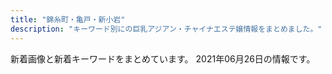 ```yaml
---
title: "錦糸町・亀戸・新小岩"
description: "キーワード別にの巨乳アジアン・チャイナエステ嬢情報をまとめました。"
---
```


新着画像と新着キーワードをまとめています。
2021年06月26日の情報です。

<DmmAffiliateIns />
<KeywordTable
  shops={
    [
    {
        "station": "JR\u4e80\u6238\u99c5\u5317\u53e3",
        "img_links": [
            "https://doraimon.tyo.cm/photos/sites/32/2021/04/202104280419564.jpg",
            "https://doraimon.tyo.cm/images/s_face.jpg",
            "https://doraimon.tyo.cm/photos/sites/32/2021/03/2021032301301384.jpg",
            "https://doraimon.tyo.cm/photos/sites/32/2021/06/2021062410121924.jpg",
            "https://doraimon.tyo.cm/photos/sites/32/2021/03/202103120651532.jpg",
            "https://doraimon.tyo.cm/photos/sites/32/2021/03/2021030207304862.jpg",
            "https://doraimon.tyo.cm/photos/sites/32/2021/03/2021030207304993.jpg",
            "https://doraimon.tyo.cm/images/staff_line.jpg",
            "https://doraimon.tyo.cm/photos/sites/32/2021/03/2021031206553637.jpg",
            "https://doraimon.tyo.cm/images/mobile.jpg",
            "https://doraimon.tyo.cm/photos/sites/32/2021/05/2021051407405290.jpg",
            "https://doraimon.tyo.cm/photos/sites/32/2021/05/2021051104372699.jpg",
            "https://doraimon.tyo.cm/images/link.jpg",
            "https://doraimon.tyo.cm/photos/sites/32/2021/04/202104070649510.jpg",
            "https://doraimon.tyo.cm/photos/sites/32/2021/03/2021032507045669.jpg",
            "https://doraimon.tyo.cm/photos/sites/32/2021/06/2021061505174875.jpg",
            "https://doraimon.tyo.cm/photos/sites/32/2021/03/2021030207310114.jpg",
            "https://doraimon.tyo.cm/images/s_news.jpg",
            "https://doraimon.tyo.cm/images/top.jpg",
            "https://doraimon.tyo.cm/photos/sites/32/2021/03/2021030207305994.jpg"
        ],
        "name": "\u30c9\u30e9\u3048\u3082\u3093",
        "keywords": {
            "83": 4,
            "86": 3,
            "85": 4,
            "D": 12,
            "E": 2,
            "87": 3
        },
        "url": "https://doraimon.tyo.cm/"
    },
    {
        "keywords": {
            "92": 1,
            "87": 1,
            "89": 1,
            "86": 2,
            "88": 1,
            "85": 1,
            "95": 2,
            "90": 1
        },
        "station": "JR\u65b0\u5c0f\u5ca9\u99c5\u5357\u53e3",
        "url": "http://y-rlx.net/",
        "img_links": [
            "http://y-rlx.net/images/index_08.jpg",
            "http://y-rlx.net/girl/010a.jpg",
            "http://y-rlx.net/images/rec_16.jpg",
            "http://y-rlx.net/girl/011a.jpg",
            "http://y-rlx.net/girl/00.jpg",
            "http://y-rlx.net/girl/05.jpg",
            "http://y-rlx.net/images/02.png",
            "http://y-rlx.net/images/acc_tit.jpg",
            "http://y-rlx.net/girl/011.jpg",
            "http://y-rlx.net/girl/08.jpg",
            "http://y-rlx.net/images/index_06.png",
            "http://y-rlx.net/images/acc_16.jpg",
            "http://y-rlx.net/girl/02.jpg",
            "http://y-rlx.net/girl/09.jpg",
            "http://y-rlx.net/images/staff_16.jpg",
            "http://y-rlx.net/images/index_13.jpg",
            "http://y-rlx.net/images/03.png",
            "http://y-rlx.net/images/rex_16.jpg",
            "http://y-rlx.net/girl/010.jpg",
            "http://y-rlx.net/girl/03a.jpg",
            "http://y-rlx.net/images/index_10.jpg",
            "http://y-rlx.net/girl/07.jpg",
            "http://y-rlx.net/images/index_23.jpg",
            "http://y-rlx.net/images/index_14.png",
            "http://y-rlx.net/images/index_21.jpg",
            "http://y-rlx.net/girl/06.jpg",
            "http://y-rlx.net/images/index_12.jpg",
            "http://y-rlx.net/images/acc_tit03.jpg",
            "http://y-rlx.net/images/acc_tit01.jpg",
            "http://y-rlx.net/girl/03.jpg",
            "http://y-rlx.net/images/index_07.png",
            "http://y-rlx.net/girl/p01.jpg",
            "http://y-rlx.net/images/index_19.png",
            "http://y-rlx.net/images/sys.jpg",
            "http://y-rlx.net/images/line.jpg",
            "http://y-rlx.net/images/01.png",
            "http://y-rlx.net/images/index_02.png",
            "http://y-rlx.net/images/rec.jpg",
            "http://y-rlx.net/girl/09a.jpg",
            "http://y-rlx.net/images/index_11.jpg",
            "http://y-rlx.net/girl/07a.jpg",
            "http://y-rlx.net/girl/01.jpg",
            "http://y-rlx.net/images/sys_16.jpg",
            "http://y-rlx.net/images/info.png",
            "http://y-rlx.net/images/index_09.jpg",
            "http://y-rlx.net/girl/05a.jpg",
            "http://y-rlx.net/images/index_04.png",
            "http://y-rlx.net/images/index_16.png"
        ],
        "name": "\u7f8e\u697d"
    },
    {
        "url": "http://kinshicho-es.xyz/",
        "img_links": [
            "http://kinshicho-es.xyz/images/left1_2_02.jpg",
            "http://kinshicho-es.xyz/images/g0.jpg",
            "http://kinshicho-es.xyz/images/r1.jpg",
            "http://kinshicho-es.xyz/images/news-tit1.jpg",
            "http://kinshicho-es.xyz/images/r2.jpg",
            "http://kinshicho-es.xyz/images/top1.jpg",
            "http://kinshicho-es.xyz/images/top.jpg",
            "http://kinshicho-es.xyz/images/b2.jpg",
            "http://kinshicho-es.xyz/images/r3.jpg",
            "http://kinshicho-es.xyz/images/b1.jpg",
            "http://kinshicho-es.xyz/images/g2.jpg",
            "http://kinshicho-es.xyz/images/g3.jpg",
            "http://kinshicho-es.xyz/images/r4.jpg",
            "http://kinshicho-es.xyz/images/kanban.jpg",
            "http://kinshicho-es.xyz/images/g41.jpg",
            "http://kinshicho-es.xyz/images/g5.jpg"
        ],
        "keywords": {
            "C": 7
        },
        "station": "JR\u9326\u7cf8\u753a\u99c5\u5317\u53e3",
        "name": "\u30b9\u30c1\u30e5\u30ef\u306e\u30b9\u30de\u30a4\u30eb"
    },
    {
        "keywords": {
            "88": 24,
            "C": 12,
            "85": 24,
            "86": 12,
            "\u30bb\u30af\u30b7\u30fc": 10,
            "87": 48,
            "D": 96
        },
        "img_links": [
            "https://awa-akasuri.jp/wp-content/uploads/2020/09/3_pc.png",
            "https://awa-akasuri.jp/wp-content/uploads/2020/09/2_pc.png",
            "https://awa-akasuri.jp/wp-content/uploads/2020/01/yumi22.png",
            "https://awa-akasuri.jp/wp-content/uploads/2020/09/4_pc.png",
            "https://awa-akasuri.jp/wp-content/uploads/2020/01/tomo25.png",
            "https://awa-akasuri.jp/wp-content/uploads/2020/01/yuki26.png",
            "https://awa-akasuri.jp/wp-content/uploads/2020/09/1_sp.png",
            "https://awa-akasuri.jp/wp-content/uploads/2020/01/rika24_1.png",
            "https://awa-akasuri.jp/wp-content/uploads/2020/09/movie.png",
            "https://awa-akasuri.jp/wp-content/uploads/2020/09/5_pc.png",
            "https://awa-akasuri.jp/wp-content/uploads/2020/01/kokomi_1.jpg",
            "https://awa-akasuri.jp/wp-content/uploads/2020/09/awawa400x400-270x174.png",
            "https://awa-akasuri.jp/wp-content/uploads/2020/09/1_pc.png",
            "https://awa-akasuri.jp/wp-content/uploads/2020/01/mai1_1.jpg",
            "https://awa-akasuri.jp/wp-content/uploads/2020/01/mika21.png",
            "https://awa-akasuri.jp/wp-content/uploads/2020/09/2_sp.png",
            "https://awa-akasuri.jp/wp-content/uploads/2020/01/aya22.png",
            "https://awa-akasuri.jp/wp-content/uploads/2020/09/awawa400x400.png",
            "https://awa-akasuri.jp/wp-content/uploads/2020/09/sora.png"
        ],
        "name": "\u3042\u308f\u308f",
        "station": "JR\u9326\u7cf8\u753a\u99c5\u5357\u53e3",
        "url": "https://awa-akasuri.jp/"
    },
    {
        "img_links": [
            "http://www.o-miyabi.com/images/upload/thumb/db15ea2226867103.jpg",
            "http://www.o-miyabi.com/s/uploads/03.jpg",
            "http://www.o-miyabi.com/images/rec.jpg",
            "http://www.o-miyabi.com/images/upload/thumb/72ffa1fb925d394b.jpg",
            "http://www.o-miyabi.com/images/upload/thumb/7713de024ddc43e7.jpg",
            "http://www.o-miyabi.com/images/upload/thumb/6fceb6aef71115ac.jpg",
            "http://www.o-miyabi.com/s/images/service_07.png",
            "http://www.o-miyabi.com/girl/01.jpg",
            "http://www.o-miyabi.com/images/rec_09.jpg",
            "http://www.o-miyabi.com/s/images/t1.jpg",
            "http://www.o-miyabi.com/s/images/okubokomachi.jpg",
            "http://www.o-miyabi.com/images/upload/thumb/0981f77ac0a1e07f.jpg",
            "http://www.o-miyabi.com/images/index_10.jpg",
            "http://www.o-miyabi.com/s/images/slider/1.jpg",
            "http://www.o-miyabi.com/s/uploads/08.jpg",
            "http://www.o-miyabi.com/images/info_09.jpg",
            "http://www.o-miyabi.com/images/upload/thumb/3074da3acdacd1a3.jpg",
            "http://www.o-miyabi.com/images/upload/thumb/1a8371be7358f1df.jpg",
            "http://www.o-miyabi.com/images/upload/thumb/ee1f5473198d928e.jpg",
            "http://www.o-miyabi.com/images/upload/thumb/6d7987cae648e809.jpg",
            "http://www.o-miyabi.com/images/upload/thumb/0dc07af1006255fa.jpg",
            "http://www.o-miyabi.com/s/images/t2.jpg",
            "http://www.o-miyabi.com/s/uploads/07.jpg",
            "http://www.o-miyabi.com/images/index_03.jpg",
            "http://www.o-miyabi.com/images/index_18.jpg",
            "http://www.o-miyabi.com/s/image/nav_cast.png",
            "http://www.o-miyabi.com/s/image/nav_manga.png",
            "http://www.o-miyabi.com/s/images/tel.png",
            "http://www.o-miyabi.com/images/info_02.jpg",
            "http://www.o-miyabi.com/s/images/pc.png",
            "http://www.o-miyabi.com/images/upload/thumb/51d074f8f9cdb905.jpg",
            "http://www.o-miyabi.com/s/images/t3.jpg",
            "http://www.o-miyabi.com/images/index_19.jpg",
            "http://www.o-miyabi.com/images/index_02.jpg",
            "http://www.o-miyabi.com/images/info.jpg",
            "http://www.o-miyabi.com/images/index_07.jpg",
            "http://www.o-miyabi.com/s/images/slider/3.jpg",
            "http://www.o-miyabi.com/s/images/slider/2.jpg",
            "http://www.o-miyabi.com/images/index_04.jpg",
            "http://www.o-miyabi.com/images/index_05.jpg",
            "http://www.o-miyabi.com/s/images/top_2.jpg",
            "http://www.o-miyabi.com/images/upload/thumb/57af63e7ff71466b.jpg",
            "http://www.o-miyabi.com/s/image/nav_hotel.png",
            "http://www.o-miyabi.com/images/index_06.jpg",
            "http://www.o-miyabi.com/images/upload/thumb/e12bb065f2380463.jpg",
            "http://www.o-miyabi.com/images/upload/thumb/928147996b3538a2.jpg",
            "http://www.o-miyabi.com/images/index_14.jpg",
            "http://www.o-miyabi.com/images/index_01.jpg",
            "http://www.o-miyabi.com/images/index_13.jpg",
            "http://www.o-miyabi.com/s/uploads/01.jpg",
            "http://www.o-miyabi.com/s/image/nav_topics.png",
            "http://www.o-miyabi.com/s/images/service_03.png",
            "http://www.o-miyabi.com/s/images/slider/next.png",
            "http://www.o-miyabi.com/s/images/slider/prev.png",
            "http://www.o-miyabi.com/images/upload/thumb/301c9a35b11a384f.jpg",
            "http://www.o-miyabi.com/s/uploads/02.jpg",
            "http://www.o-miyabi.com/images/movie_09.jpg",
            "http://www.o-miyabi.com/images/staff_09.jpg",
            "http://www.o-miyabi.com/s/image/nav_top.png",
            "http://www.o-miyabi.com/s/images/iphone.png",
            "http://www.o-miyabi.com/images/upload/thumb/04d21d82d11bc049.jpg",
            "http://www.o-miyabi.com/s/uploads/06.jpg",
            "http://www.o-miyabi.com/s/uploads/04.jpg",
            "http://www.o-miyabi.com/s/images/service_01.png",
            "http://www.o-miyabi.com/s/image/nav_sys.png",
            "http://www.o-miyabi.com/images/index_09.jpg",
            "http://www.o-miyabi.com/images/index_16.jpg"
        ],
        "station": "JR\u65b0\u5c0f\u5ca9\u99c5\u5357\u53e3",
        "name": "\u96c5\u82b3",
        "keywords": {
            "98": 2,
            "H": 2,
            "84": 2,
            "D": 4,
            "C": 12,
            "85": 4,
            "86": 2,
            "89": 6
        },
        "url": "http://www.o-miyabi.com/"
    },
    {
        "name": "\u304d\u3089\u3089",
        "keywords": {
            "C": 6
        },
        "img_links": [
            "http://www.kirara.este88.com/images/m-tel.png",
            "http://www.kirara.este88.com/gals/miya1.jpg",
            "http://www.kirara.este88.com/gals/aki1.jpg",
            "http://www.kirara.este88.com/gals/sora1.jpg",
            "http://www.kirara.este88.com/gals/haru1.jpg",
            "http://www.kirara.este88.com/gals/nana1.jpg",
            "http://www.kirara.este88.com/images/sp-staff-list.png",
            "http://www.kirara.este88.com/images/m-foot.png",
            "http://www.kirara.este88.com/images/info.png",
            "http://www.kirara.este88.com/images/sp-line.png"
        ],
        "station": "JR\u5c0f\u5ca9\u99c5\u5357\u53e3",
        "url": "http://www.kirara.este88.com/"
    },
    {
        "img_links": [
            "http://k-yorocobi.com/images/b-awaawa.png",
            "http://k-yorocobi.com/pic/pic4.jpg",
            "http://k-yorocobi.com/images/c-top.png",
            "http://k-yorocobi.com/images/footer.png",
            "http://k-yorocobi.com/images/b-movie.png",
            "http://k-yorocobi.com/images/b-mobile.png",
            "http://k-yorocobi.com/staff/s-rina.jpg",
            "http://k-yorocobi.com/images/bar-pickup.png",
            "http://k-yorocobi.com/images/b-tel.png",
            "http://k-yorocobi.com/pic/pic3.jpg",
            "http://k-yorocobi.com/images/bar-staff.png",
            "http://k-yorocobi.com/staff/s-yuyu.jpg",
            "http://k-yorocobi.com/pic/pic1.jpg",
            "http://k-yorocobi.com/images/bar-cam.png",
            "http://k-yorocobi.com/images/c-staff.png",
            "http://k-yorocobi.com/images/bill.jpg",
            "http://k-yorocobi.com/images/bar-news.png",
            "http://k-yorocobi.com/pic/pic2.jpg",
            "http://k-yorocobi.com/staff/s-tika.jpg",
            "http://k-yorocobi.com/staff/s-emi.jpg",
            "http://k-yorocobi.com/images/bar-interior.png",
            "http://k-yorocobi.com/images/c-interior.png"
        ],
        "keywords": {},
        "station": "JR\u9326\u7cf8\u753a\u99c5\u5317\u53e3",
        "name": "\u3088\u308d\u3053\u3073",
        "url": "http://k-yorocobi.com/"
    },
    {
        "name": "\u30a8\u30eb\u30b0\u30e9\u30f3\u30c7-elgrande-",
        "station": "JR\u65b0\u5c0f\u5ca9\u99c5\u5357\u53e3",
        "keywords": {},
        "url": "http://el-grande.asia/",
        "img_links": [
            "http://el-grande.asia/img/btn_twitter.png",
            "http://el-grande.asia/img/cast/shu-01.jpg",
            "http://el-grande.asia/img/btn_cast.png",
            "http://el-grande.asia/img/cast/baby-01.jpg",
            "http://el-grande.asia/img/cast/hana-02.jpg",
            "http://el-grande.asia/img/cast/shu-03.jpg",
            "http://el-grande.asia/img/cast/ki-04.jpg",
            "http://el-grande.asia/img/cast/shu-02.jpg",
            "http://el-grande.asia/img/cast/aki-04.jpg",
            "http://el-grande.asia/img/interior/lobby-1.jpg",
            "http://el-grande.asia/img/cast/aki-02.jpg",
            "http://el-grande.asia/img/cast/haru-03.jpg",
            "http://el-grande.asia/img/interior/shower-4.jpg",
            "http://el-grande.asia/img/cast/ki-01.jpg",
            "http://el-grande.asia/img/cast/baby-02.jpg",
            "http://el-grande.asia/img/cast/haru-02.jpg",
            "http://el-grande.asia/img/cast/aki-01.jpg",
            "http://el-grande.asia/img/cast/shu-04.jpg",
            "http://el-grande.asia/img/btn_interior.png",
            "http://el-grande.asia/img/cast/mai-01.jpg",
            "http://el-grande.asia/img/interior/corridor-1.jpg",
            "http://el-grande.asia/img/cast/sara-05.jpg",
            "http://el-grande.asia/img/cast/hana-01.jpg",
            "http://el-grande.asia/img/cast/rey-02.jpg",
            "http://el-grande.asia/img/cast/lucy-03.jpg",
            "http://el-grande.asia/img/dagger.png",
            "http://el-grande.asia/img/cast/mai-04.jpg",
            "http://el-grande.asia/img/cast/rey-04.jpg",
            "http://el-grande.asia/img/btn_top.png",
            "http://el-grande.asia/img/cast/hana-04.jpg",
            "http://el-grande.asia/img/cast/baby-04.jpg",
            "http://el-grande.asia/img/cast/lucy-04.jpg",
            "http://el-grande.asia/img/cast/ki-03.jpg",
            "http://el-grande.asia/img/cast/rey-01.jpg",
            "http://el-grande.asia/img/cast/sara-06.jpg",
            "http://el-grande.asia/img/cast/hana-03.jpg",
            "http://el-grande.asia/img/cast/haru-04.jpg",
            "http://el-grande.asia/img/cast/baby-03.jpg",
            "http://el-grande.asia/img/cast/lucy-01.jpg",
            "http://el-grande.asia/img/cast/haru-01.jpg",
            "http://el-grande.asia/img/cast/ki-02.jpg",
            "http://el-grande.asia/img/cast/lucy-02.jpg",
            "http://el-grande.asia/img/cast/mai-03.jpg",
            "http://el-grande.asia/img/cast/sara-08.jpg",
            "http://el-grande.asia/img/cast/aki-03.jpg"
        ]
    },
    {
        "keywords": {
            "C": 12
        },
        "img_links": [
            "http://harunohana.jpest.net/uploads//sites/38/elementor/thumbs/g5-p5qga8zeagwf7efovdavelljg7lsn1y4eanjgcq0uo.jpg",
            "http://harunohana.jpest.net/uploads//sites/38/2021/02/c4.jpg",
            "http://harunohana.jpest.net/uploads//sites/38/elementor/thumbs/c3-p3a4c1sf6l483iry9r6rlk4mpn8la6sbxgemvolfd4.jpg",
            "http://harunohana.jpest.net/uploads//sites/38/2021/04/g5.jpg",
            "http://harunohana.jpest.net/uploads//sites/38/2021/03/1.jpg",
            "http://harunohana.jpest.net/uploads//sites/38/2021/02/c3.jpg",
            "http://harunohana.jpest.net/uploads//sites/38/elementor/thumbs/c2-p3a4by12f8z2t2xevpk9bl2sc3r4fedekxsoykr020.jpg",
            "http://harunohana.jpest.net/uploads//sites/38/elementor/thumbs/c5-p3a4c3o3k96sqqp7ys00qjnjwezbpkzslpplu8in0o.jpg",
            "http://harunohana.jpest.net/uploads//sites/38/2021/03/g1.jpg",
            "http://harunohana.jpest.net/uploads//sites/38/2021/02/mobile.jpg",
            "http://harunohana.jpest.net/uploads//sites/38/2021/02/c5.jpg",
            "http://harunohana.jpest.net/uploads//sites/38/elementor/thumbs/g1-p3mbbo5xbyuayorl3qn8vsare61ijopmkh8c9mi4sw.jpg",
            "http://harunohana.jpest.net/uploads//sites/38/2021/03/g2.jpg",
            "http://harunohana.jpest.net/uploads//sites/38/2021/02/c1.jpg",
            "http://harunohana.jpest.net/uploads//sites/38/2021/02/info-tit.png",
            "http://harunohana.jpest.net/uploads//sites/38/2021/02/pick-tit.png",
            "http://harunohana.jpest.net/uploads//sites/38/elementor/thumbs/g3-p3mbdh0sfjb37s5dl0oi5txkdr5uasv3te8udptyvk.jpg",
            "http://harunohana.jpest.net/uploads//sites/38/2021/02/ditiao-1.png",
            "http://harunohana.jpest.net/uploads//sites/38/2021/02/c2.jpg",
            "http://harunohana.jpest.net/uploads//sites/38/2021/02/staff-tit.png",
            "http://harunohana.jpest.net/uploads//sites/38/2021/02/news-tit.png",
            "http://harunohana.jpest.net/uploads//sites/38/2021/03/g3.jpg",
            "http://harunohana.jpest.net/uploads//sites/38/elementor/thumbs/c1-p3a4bw5e1kwi5v056or06ljv5c0e005xwohq00tseg.jpg",
            "http://harunohana.jpest.net/uploads//sites/38/2021/02/tel_pickup.png",
            "http://harunohana.jpest.net/uploads//sites/38/elementor/thumbs/g2-p3mbcgd30zwwmzmmj2u1yl6l7q6iyltkocswnxcbm8.jpg",
            "http://harunohana.jpest.net/uploads//sites/38/2021/02/xian.jpg",
            "http://harunohana.jpest.net/uploads//sites/38/2021/02/top-3.png",
            "http://harunohana.jpest.net/uploads//sites/38/2021/02/mobile-tit.png",
            "http://harunohana.jpest.net/uploads//sites/38/elementor/thumbs/g4-p3mbec1gp2hjuwwbjw36y43rzgwycta8xnrv7ujz68.jpg",
            "http://harunohana.jpest.net/uploads//sites/38/2021/02/tel_staff.png",
            "http://harunohana.jpest.net/uploads//sites/38/2021/02/c6.jpg",
            "http://harunohana.jpest.net/uploads//sites/38/2021/02/tel_top.png",
            "http://harunohana.jpest.net/uploads//sites/38/2021/03/g5.jpg",
            "http://harunohana.jpest.net/uploads//sites/38/2021/02/tel_info.png"
        ],
        "url": "http://harunohana.jpest.net/",
        "name": "\u6625\u306e\u82b1",
        "station": "JR\u9326\u7cf8\u753a\u5357\u53e3"
    },
    {
        "keywords": {
            "86": 4,
            "87": 2,
            "D": 6,
            "C": 11
        },
        "url": "http://www.himawari-shinkoiwa.com/",
        "station": "JR\u65b0\u5c0f\u5ca9\u99c5\u5357\u53e3",
        "name": "\u3072\u307e\u308f\u308a",
        "img_links": [
            "http://www.himawari-shinkoiwa.com/files/005-02.jpg",
            "http://www.himawari-shinkoiwa.com/img/move.jpg",
            "http://www.himawari-shinkoiwa.com/images/slider/1.jpg",
            "http://www.himawari-shinkoiwa.com/img/btn_side_mobile.jpg",
            "http://www.himawari-shinkoiwa.com/images/slider/2.jpg",
            "http://www.himawari-shinkoiwa.com/img/pickup.jpg",
            "http://www.himawari-shinkoiwa.com/images/line.png",
            "http://www.himawari-shinkoiwa.com/img/ttl_info.png",
            "http://www.himawari-shinkoiwa.com/files/004-02.jpg",
            "http://www.himawari-shinkoiwa.com/files/001.jpg",
            "http://www.himawari-shinkoiwa.com/img/tel.png",
            "http://www.himawari-shinkoiwa.com/files/005.jpg",
            "http://www.himawari-shinkoiwa.com/img/btn_blog.png",
            "http://www.himawari-shinkoiwa.com/images/slider/3.jpg",
            "http://www.himawari-shinkoiwa.com/files/001-02.jpg",
            "http://www.himawari-shinkoiwa.com/img/ttl_move.png",
            "http://www.himawari-shinkoiwa.com/files/004.jpg",
            "http://www.himawari-shinkoiwa.com/img/goback.jpg",
            "http://www.himawari-shinkoiwa.com/img/ttl_news.png"
        ]
    },
    {
        "station": "JR\u5c0f\u5ca9\u99c5\u5317\u53e3",
        "url": "http://aria.tokyo-relaxtime.asia/",
        "img_links": [
            "http://aria.tokyo-relaxtime.asia/img/cast/apple-01.jpg",
            "http://aria.tokyo-relaxtime.asia/img/slick/st-5.jpg",
            "http://aria.tokyo-relaxtime.asia/img/cast/nana-01.jpg",
            "http://aria.tokyo-relaxtime.asia/img/interior/lobby-1.jpg",
            "http://aria.tokyo-relaxtime.asia/img/cast/risa-02.jpg",
            "http://aria.tokyo-relaxtime.asia/img/cast/rina-02.jpg",
            "http://aria.tokyo-relaxtime.asia/img/cast/yumi-02.jpg",
            "http://aria.tokyo-relaxtime.asia/img/cast/nana-02.jpg",
            "http://aria.tokyo-relaxtime.asia/img/cast/nana-04.jpg",
            "http://aria.tokyo-relaxtime.asia/img/slick/st-3.jpg",
            "http://aria.tokyo-relaxtime.asia/img/cast/risa-01.jpg",
            "http://aria.tokyo-relaxtime.asia/img/cast/rina-03.jpg",
            "http://aria.tokyo-relaxtime.asia/img/cast/coco-04.jpg",
            "http://aria.tokyo-relaxtime.asia/img/cast/rina-04.jpg",
            "http://aria.tokyo-relaxtime.asia/img/cast/coco-03.jpg",
            "http://aria.tokyo-relaxtime.asia/img/cast/yumi-04.jpg",
            "http://aria.tokyo-relaxtime.asia/img/slick/st-2.jpg",
            "http://aria.tokyo-relaxtime.asia/img/cast/apple-03.jpg",
            "http://aria.tokyo-relaxtime.asia/img/cast/coco-01.jpg",
            "http://aria.tokyo-relaxtime.asia/img/cast/apple-02.jpg",
            "http://aria.tokyo-relaxtime.asia/img/cast/risa-03.jpg",
            "http://aria.tokyo-relaxtime.asia/img/cast/coco-02.jpg",
            "http://aria.tokyo-relaxtime.asia/img/cast/apple-04.jpg",
            "http://aria.tokyo-relaxtime.asia/img/cast/yumi-03.jpg",
            "http://aria.tokyo-relaxtime.asia/img/slick/st-1.jpg",
            "http://aria.tokyo-relaxtime.asia/img/slick/st-4.jpg",
            "http://aria.tokyo-relaxtime.asia/img/cast/rina-01.jpg",
            "http://aria.tokyo-relaxtime.asia/img/cast/nana-03.jpg",
            "http://aria.tokyo-relaxtime.asia/img/interior/corridor-1.jpg",
            "http://aria.tokyo-relaxtime.asia/img/cast/yumi-01.jpg"
        ],
        "name": "Aria\uff5e\u30a2\u30ea\u30a2\uff5e",
        "keywords": {}
    },
    {
        "name": "\u30de\u30ea\u30a2\u30d9\u30fc\u30e9",
        "img_links": [
            "http://mariabella.ies.fun/images/pick.jpg",
            "http://mariabella.ies.fun/images/r06.jpg",
            "http://mariabella.ies.fun/images/ac3.jpg",
            "http://mariabella.ies.fun/photos/sites/45/2020/01/2020012420100278.jpeg",
            "http://mariabella.ies.fun/images/r04.jpg",
            "http://mariabella.ies.fun/images/top.png",
            "http://mariabella.ies.fun/images/news.jpg",
            "http://mariabella.ies.fun/photos/sites/45/2019/09/2019092717170772.jpeg",
            "http://mariabella.ies.fun/photos/sites/45/2019/09/2019091016323921.jpeg",
            "http://mariabella.ies.fun/images/r01.jpg",
            "http://mariabella.ies.fun/images/s-staff.jpg",
            "http://mariabella.ies.fun/images/r03.jpg",
            "http://mariabella.ies.fun/images/mobile.jpg",
            "http://mariabella.ies.fun/images/s-recriut.jpg",
            "http://mariabella.ies.fun/images/r09.jpg",
            "http://mariabella.ies.fun/images/r02.jpg",
            "http://mariabella.ies.fun/images/r07.jpg",
            "http://mariabella.ies.fun/images/info.jpg",
            "http://mariabella.ies.fun/photos/sites/45/2018/06/2018062706422857.jpg",
            "http://mariabella.ies.fun/images/ac1.jpg",
            "http://mariabella.ies.fun/images/ac2.jpg",
            "http://mariabella.ies.fun/images/mobile1.jpg",
            "http://mariabella.ies.fun/images/r05.jpg"
        ],
        "keywords": {
            "\u30bb\u30af\u30b7\u30fc": 3,
            "E": 3
        },
        "url": "http://mariabella.ies.fun/",
        "station": "JR\u5c0f\u5ca9\u99c5\u5317\u53e3"
    },
    {
        "keywords": {
            "83": 11,
            "94": 11,
            "\u4e73": 11,
            "C": 41,
            "90": 22,
            "\u5de8\u4e73": 11,
            "E": 11,
            "82": 11
        },
        "img_links": [
            "http://hani-est.xyz/images/g5.jpg",
            "http://hani-est.xyz/images/g6.jpg",
            "http://hani-est.xyz/images/banna1.jpg",
            "http://hani-est.xyz/images/a1.jpg",
            "http://hani-est.xyz/images/zi-newface.png",
            "http://hani-est.xyz/images/g8.jpg",
            "http://hani-est.xyz/images/zi-service.png",
            "http://hani-est.xyz/images/g2.jpg",
            "http://hani-est.xyz/images/new1.jpg",
            "http://hani-est.xyz/images/top.jpg",
            "http://hani-est.xyz/images/g1.jpg",
            "http://hani-est.xyz/images/zi-ao.png",
            "http://hani-est.xyz/images/zi-staff.png",
            "http://hani-est.xyz/images/zi-pri.png",
            "http://hani-est.xyz/images/g4.jpg",
            "http://hani-est.xyz/images/aoyi.jpg",
            "http://hani-est.xyz/images/banna.jpg",
            "http://hani-est.xyz/images/banna2.jpg"
        ],
        "name": "\u871c\u82b1",
        "station": "\u897f\u5927\u5cf6\u99c5A1\u51fa\u53e3",
        "url": "http://hani-est.xyz/"
    },
    {
        "keywords": {
            "C": 13,
            "85": 2
        },
        "url": "http://rettryout.xyz/",
        "img_links": [
            "http://rettryout.xyz/images/top-sp.png",
            "http://rettryout.xyz/uploads/210615/1-210615152531494.jpg",
            "http://rettryout.xyz/uploads/181218/1-1Q21R10G3C3.png",
            "http://rettryout.xyz/uploads/210601/1-210601142SNb.jpg",
            "http://rettryout.xyz/uploads/210605/1-210605154451934.jpg",
            "http://rettryout.xyz/uploads/181218/1-1Q21R106025N.png",
            "http://rettryout.xyz/uploads/210615/1-210615152540K5.jpg",
            "http://rettryout.xyz/uploads/210601/1-210601154226451.jpg",
            "http://rettryout.xyz/uploads/210601/1-210601154925960.jpg",
            "http://rettryout.xyz/images/end.png",
            "http://rettryout.xyz/uploads/181218/1-1Q21R10649544.png",
            "http://rettryout.xyz/uploads/210601/1-2106011543122X.jpg",
            "http://rettryout.xyz/uploads/210601/1-21060114292J51.jpg",
            "http://rettryout.xyz/uploads/210605/1-210605154440Z8.jpg",
            "http://rettryout.xyz/uploads/181218/1-1Q21R10626151.png",
            "http://rettryout.xyz/uploads/210602/1-2106021J019609.jpg"
        ],
        "station": "JR\u65b0\u5c0f\u5ca9\u99c5\u5357\u53e3",
        "name": "\u30cf\u30ca"
    },
    {
        "keywords": {
            "D": 4,
            "C": 1,
            "86": 1
        },
        "name": "\u604b\u59eb",
        "station": "JR\u4e80\u6238\u99c5\u5317\u53e3",
        "img_links": [
            "http://cpienakada.com/upload/202104/thumb/1617264919.jpg",
            "http://cpienakada.com/upload/202104/1617264919.jpg",
            "http://cpienakada.com/upload/images/20210331_151639.jpg",
            "http://cpienakada.com/upload/202104/thumb/1617264788.jpg",
            "http://cpienakada.com/upload/202103/1617175265.jpg",
            "http://cpienakada.com/upload/202104/1617331988.jpg",
            "http://cpienakada.com/upload/202104/thumb/1617264609.jpg",
            "http://cpienakada.com/upload/images/20210402_094656.jpg",
            "http://cpienakada.com/upload/202104/thumb_dis/1617264609.jpg",
            "http://cpienakada.com/upload/202104/thumb/1617331988.jpg",
            "http://cpienakada.com/upload/202104/1617264407.jpg",
            "http://cpienakada.com/upload/images/20210331_153515.png",
            "http://cpienakada.com/upload/202103/1617175559.jpg",
            "http://cpienakada.com/upload/202104/thumb_dis/1617331988.jpg",
            "http://cpienakada.com/upload/202104/thumb/1617264407.jpg",
            "http://cpienakada.com/upload/images/20210331_153453.jpg",
            "http://cpienakada.com/upload/202104/thumb_dis/1617264919.jpg",
            "http://cpienakada.com/upload/202104/1617264609.jpg",
            "http://cpienakada.com/upload/202103/1617174691.jpg",
            "http://cpienakada.com/upload/202104/thumb_dis/1617264788.jpg",
            "http://cpienakada.com/upload/202104/1617264788.jpg",
            "http://cpienakada.com/upload/images/20210331_151305.jpg",
            "http://cpienakada.com/upload/202103/1617174846.jpg",
            "http://cpienakada.com/upload/202104/thumb_dis/1617264407.jpg"
        ],
        "url": "http://cpienakada.com/"
    },
    {
        "keywords": {
            "89": 12,
            "88": 12,
            "86": 36,
            "83": 12,
            "92": 12,
            "85": 72,
            "E": 12,
            "C": 48,
            "87": 24,
            "D": 120
        },
        "station": "JR\u9326\u7cf8\u753a\u99c5\u5317\u53e3",
        "name": "KIRARA",
        "img_links": [
            "https://kinshicho-mensesthe.net/staff2/sora-s1.jpg",
            "https://kinshicho-mensesthe.net/staff2/sera-s1.jpg",
            "https://kinshicho-mensesthe.net/room/1-l.jpg",
            "https://kinshicho-mensesthe.net/images/footer-l.png",
            "https://kinshicho-mensesthe.net/staff2/rika-s1.jpg",
            "https://kinshicho-mensesthe.net/staff2/mai-s1.jpg",
            "https://kinshicho-mensesthe.net/room/esthe2.jpg",
            "https://kinshicho-mensesthe.net/staff2/sayaka-l1.jpg",
            "https://kinshicho-mensesthe.net/room/4-l.jpg",
            "https://kinshicho-mensesthe.net/mens-esthe-massage/2020/10/17/moe-s1.jpg",
            "https://kinshicho-mensesthe.net/mens-esthe-massage/2020/01/22/yuki-s1.jpg",
            "https://kinshicho-mensesthe.net/mens-esthe-massage/2021/06/02/yumi-s1.jpg",
            "https://kinshicho-mensesthe.net/room/esthe1.jpg",
            "https://kinshicho-mensesthe.net/staff2/sakura-s2.jpg",
            "https://kinshicho-mensesthe.net/staff2/yumi-l1.jpg",
            "https://kinshicho-mensesthe.net/button/blog.png",
            "https://kinshicho-mensesthe.net/staff2/haruka-s1.jpg",
            "https://kinshicho-mensesthe.net/staff2/kokomi-l1.jpg",
            "https://kinshicho-mensesthe.net/room/2-s.jpg",
            "https://kinshicho-mensesthe.net/mens-esthe-massage/2020/02/06/sora-s1.jpg",
            "https://kinshicho-mensesthe.net/images/main1.jpg",
            "https://kinshicho-mensesthe.net/room/4-s.jpg",
            "https://kinshicho-mensesthe.net/staff2/rika-l1.jpg",
            "https://kinshicho-mensesthe.net/images/clear.png",
            "https://kinshicho-mensesthe.net/images/camp.png",
            "https://kinshicho-mensesthe.net/images/main-sp.jpg",
            "https://kinshicho-mensesthe.net/staff2/saki-s1.jpg",
            "https://kinshicho-mensesthe.net/images/flower.png",
            "https://kinshicho-mensesthe.net/staff2/yuki-l1.jpg",
            "https://kinshicho-mensesthe.net/staff2/kokomi-s1.jpg",
            "https://kinshicho-mensesthe.net/room/3-s.jpg",
            "https://kinshicho-mensesthe.net/button/staff.png",
            "https://kinshicho-mensesthe.net/staff2/saki-l1.jpg",
            "https://kinshicho-mensesthe.net/room/esthe3.jpg",
            "https://kinshicho-mensesthe.net/button/home.png",
            "https://kinshicho-mensesthe.net/staff2/satomi-l1.jpg",
            "https://kinshicho-mensesthe.net/staff2/mai-l1.jpg",
            "https://kinshicho-mensesthe.net/images/footer-r.png",
            "https://kinshicho-mensesthe.net/staff2/haruka-l1.jpg",
            "https://kinshicho-mensesthe.net/staff2/moe-s1.jpg",
            "https://kinshicho-mensesthe.net/staff2/sakura-l2.jpg",
            "https://kinshicho-mensesthe.net/staff2/kiki-l1.jpg",
            "https://kinshicho-mensesthe.net/images/header3.png",
            "https://kinshicho-mensesthe.net/room/6-s.jpg",
            "https://kinshicho-mensesthe.net/staff2/rui-l1.jpg",
            "https://kinshicho-mensesthe.net/room/6-l.jpg",
            "https://kinshicho-mensesthe.net/staff2/yuki-s1.jpg",
            "https://kinshicho-mensesthe.net/room/2-l.jpg",
            "https://kinshicho-mensesthe.net/room/1-s.jpg",
            "https://kinshicho-mensesthe.net/mens-esthe-massage/2020/02/06/satomi-s1.jpg",
            "https://kinshicho-mensesthe.net/staff2/sera-l1.jpg",
            "https://kinshicho-mensesthe.net/staff2/satomi-s1.jpg",
            "https://kinshicho-mensesthe.net/room/5-s.jpg",
            "https://kinshicho-mensesthe.net/staff2/yumi-s1.jpg",
            "https://kinshicho-mensesthe.net/staff2/sayaka-s1.jpg",
            "https://kinshicho-mensesthe.net/staff2/rui-s1.jpg",
            "https://kinshicho-mensesthe.net/staff2/sora-l1.jpg",
            "https://kinshicho-mensesthe.net/room/5-l.jpg",
            "https://kinshicho-mensesthe.net/mens-esthe-massage/2021/05/30/sayaka-s1.jpg",
            "https://kinshicho-mensesthe.net/images/qrcode.png",
            "https://kinshicho-mensesthe.net/staff2/kiki-s1.jpg",
            "https://kinshicho-mensesthe.net/room/3-l.jpg"
        ],
        "url": "https://kinshicho-mensesthe.net/"
    },
    {
        "name": "\u5e78\u305b",
        "img_links": [
            "http://www.es-royal.click/images/sys1.png",
            "http://www.es-royal.click/images/main_top.jpg",
            "http://www.es-royal.click/img/aya1.jpg",
            "http://www.es-royal.click/images/9.jpg",
            "http://www.es-royal.click/img/nana1.jpg",
            "http://www.es-royal.click/images/int1.png",
            "http://www.es-royal.click/images/main_footer.jpg",
            "http://www.es-royal.click/img/mimi1.jpg",
            "http://www.es-royal.click/images/7.jpg",
            "http://www.es-royal.click/images/1.jpg",
            "http://www.es-royal.click/images/b3.jpg",
            "http://www.es-royal.click/images/5.jpg",
            "http://www.es-royal.click/img/ruru1.jpg",
            "http://www.es-royal.click/img/miyuki1.jpg",
            "http://www.es-royal.click/images/8.jpg",
            "http://www.es-royal.click/images/staff_t.jpg",
            "http://www.es-royal.click/images/10.jpg",
            "http://www.es-royal.click/images/6.jpg",
            "http://www.es-royal.click/images/4.jpg",
            "http://www.es-royal.click/images/interior_t.jpg",
            "http://www.es-royal.click/images/b1.jpg",
            "http://www.es-royal.click/images/b2.jpg",
            "http://www.es-royal.click/images/int2.png",
            "http://www.es-royal.click/images/ta.jpg",
            "http://www.es-royal.click/img/momo1.jpg",
            "http://www.es-royal.click/img/ego1.jpg",
            "http://www.es-royal.click/images/news.png",
            "http://www.es-royal.click/img/emi1.jpg",
            "http://www.es-royal.click/images/head.jpg",
            "http://www.es-royal.click/images/mobile.jpg",
            "http://www.es-royal.click/images/s1.png",
            "http://www.es-royal.click/img/momo2.jpg"
        ],
        "station": "\u4eac\u6210\u7acb\u77f3\u99c5\u5317\u53e3",
        "url": "http://www.es-royal.click/",
        "keywords": {}
    },
    {
        "station": "\u9752\u7825\u99c5",
        "img_links": [
            "http://iyasimori.jpest.net/uploads//sites/37/2021/01/r6.jpg",
            "http://iyasimori.jpest.net/uploads//sites/37/2021/01/news03.png",
            "http://iyasimori.jpest.net/uploads//sites/37/2021/01/g2-2-150x150.jpg",
            "http://iyasimori.jpest.net/uploads//sites/37/2021/01/g3-2.jpg",
            "http://iyasimori.jpest.net/uploads//sites/37/2021/01/r5.jpg",
            "http://iyasimori.jpest.net/uploads//sites/37/2021/01/r4-1.jpg",
            "http://iyasimori.jpest.net/uploads//sites/37/2021/01/g4.jpg",
            "http://iyasimori.jpest.net/uploads//sites/37/2021/01/g5.jpg",
            "http://iyasimori.jpest.net/uploads//sites/37/2021/01/mobile.png",
            "http://iyasimori.jpest.net/uploads//sites/37/2021/01/g1-3.jpg",
            "http://iyasimori.jpest.net/uploads//sites/37/2021/01/a.jpg",
            "http://iyasimori.jpest.net/uploads//sites/37/2021/04/g1-3-150x150.jpg",
            "http://iyasimori.jpest.net/uploads//sites/37/2021/01/g2-2.jpg",
            "http://iyasimori.jpest.net/uploads//sites/37/2021/01/a2.jpg",
            "http://iyasimori.jpest.net/uploads//sites/37/2021/01/g3-2-150x150.jpg",
            "http://iyasimori.jpest.net/uploads//sites/37/2021/01/g5-150x150.jpg",
            "http://iyasimori.jpest.net/uploads//sites/37/2021/04/g1-3.jpg",
            "http://iyasimori.jpest.net/uploads//sites/37/2021/04/g1-2-150x150.jpg",
            "http://iyasimori.jpest.net/uploads//sites/37/2021/01/top.jpg",
            "http://iyasimori.jpest.net/uploads//sites/37/2021/01/g1-3-150x150.jpg",
            "http://iyasimori.jpest.net/uploads//sites/37/2021/01/g4-150x150.jpg",
            "http://iyasimori.jpest.net/uploads//sites/37/2021/01/tite-staff.jpg",
            "http://iyasimori.jpest.net/uploads//sites/37/2021/04/g1-2.jpg",
            "http://iyasimori.jpest.net/uploads//sites/37/2021/01/bj_03.jpg",
            "http://iyasimori.jpest.net/uploads//sites/37/2021/01/news01.png",
            "http://iyasimori.jpest.net/uploads//sites/37/2021/01/r3-1.jpg"
        ],
        "keywords": {},
        "url": "http://iyasimori.jpest.net/",
        "name": "\u7652\u3057\u306e\u68ee"
    },
    {
        "url": "https://iyashinoizumi.com/",
        "keywords": {
            "\u30bb\u30af\u30b7\u30fc": 2
        },
        "station": "JR\u9326\u7cf8\u753a\u99c5\u5317\u53e3",
        "img_links": [
            "https://iyashinoizumi.com/wp-content/uploads/hiruwari.png",
            "https://iyashinoizumi.com/wp-content/uploads/2019/06/001.jpg",
            "https://iyashinoizumi.com/wp-content/uploads/2019/06/5293C707-270F-4802-8168-1493DA07DDAE.jpeg",
            "https://iyashinoizumi.com/wp-content/uploads/rin.jpg",
            "https://iyashinoizumi.com/wp-content/uploads/2019/06/momoko1.jpg",
            "https://iyashinoizumi.com/wp-content/uploads/0731EF09-7405-4B36-8468-B17A307EB894-e1579436226478.jpeg",
            "https://iyashinoizumi.com/wp-content/uploads/5AA02D30-2C43-42C1-BE02-48E5A5C27E91.jpeg",
            "https://iyashinoizumi.com/wp-content/uploads/5AA02D30-2C43-42C1-BE02-48E5A5C27E91-226x300.jpeg",
            "https://iyashinoizumi.com/wp-content/uploads/9B89E764-B754-425D-A9AC-BB5566FA6AC4-270x300.jpeg",
            "https://iyashinoizumi.com/wp-content/uploads/9B89E764-B754-425D-A9AC-BB5566FA6AC4.jpeg",
            "https://iyashinoizumi.com/wp-content/uploads/0731EF09-7405-4B36-8468-B17A307EB894-197x300.jpeg",
            "https://iyashinoizumi.com/wp-content/uploads/7208DC4D-6E47-49CE-B1C0-3607E54E114B.jpeg",
            "https://iyashinoizumi.com/wp-content/uploads/2019/06/50CD669B-0FFA-4734-B898-EB3D53E95C21.jpeg",
            "https://iyashinoizumi.com/wp-content/uploads/2019/06/2DD3549C-F937-441D-B0E3-E26520ACFABD-e1559410733851.jpeg",
            "https://iyashinoizumi.com/wp-content/uploads/0731EF09-7405-4B36-8468-B17A307EB894.jpeg",
            "https://iyashinoizumi.com/wp-content/uploads/2019/06/43D6BE9C-43F6-45C2-95E5-E775CE725D67.jpeg",
            "https://iyashinoizumi.com/wp-content/uploads/7208DC4D-6E47-49CE-B1C0-3607E54E114B-210x300.jpeg"
        ],
        "name": "\u7652\u3057\u306e\u6cc9"
    },
    {
        "img_links": [
            "http://biwert.xyz/uploads/201109/1-201109141105216.jpg",
            "http://biwert.xyz/uploads/201003/1-2010031G3421X.jpg",
            "http://biwert.xyz/uploads/201006/1-2010061F032C0.jpg",
            "http://biwert.xyz/templets/default/picture/rec1.png",
            "http://biwert.xyz/templets/default/picture/news.jpg",
            "http://biwert.xyz/uploads/201007/1-20100G4464b26.jpg",
            "http://biwert.xyz/templets/default/picture/staff_t.jpg",
            "http://biwert.xyz/uploads/201003/1-2010031G35C32.jpg",
            "http://biwert.xyz/templets/default/picture/head.jpg",
            "http://biwert.xyz/templets/default/picture/interior_t.jpg",
            "http://biwert.xyz/uploads/allimg/180620/1-1P620101640O8.png",
            "http://biwert.xyz/uploads/201003/1-2010031G432629.jpg",
            "http://biwert.xyz/uploads/180620/1-1P62010154K00.png",
            "http://biwert.xyz/uploads/201003/1-2010031G415110.jpg",
            "http://biwert.xyz/uploads/201006/1-2010061A941445.jpg",
            "http://biwert.xyz/uploads/180620/1-1P620101629244.png",
            "http://biwert.xyz/uploads/180620/1-1P62010193X63.jpg",
            "http://biwert.xyz/uploads/allimg/180620/1-1P6201013133b.jpg",
            "http://biwert.xyz/images/1-1P621101232H4.png"
        ],
        "name": "\u4e00\u6642",
        "station": "JR\u5c0f\u5ca9\u99c5\u5317\u53e3",
        "keywords": {
            "E": 18,
            "G": 9
        },
        "url": "http://biwert.xyz/"
    },
    {
        "station": "JR\u9326\u7cf8\u753a\u99c5\u5357\u53e3",
        "img_links": [
            "http://dccompanyqoo10.cafe24.com/tiffany/images/store/store.png",
            "http://dccompanyqoo10.cafe24.com/tiffany/images/top/store_bg.png",
            "http://dccompanyqoo10.cafe24.com/tiffany/images/common/header.png"
        ],
        "url": "http://cherry-esthe.com/",
        "keywords": {},
        "name": "Cherry"
    },
    {
        "keywords": {
            "C": 7
        },
        "img_links": [
            "http://miyabi-aroma.xyz/images/staff/3/yaya1.jpg",
            "http://miyabi-aroma.xyz/images/3/2.jpg",
            "http://miyabi-aroma.xyz/images/index-rose_07.png",
            "http://miyabi-aroma.xyz/images/staff/3/ami.jpg",
            "http://miyabi-aroma.xyz/images/3/1.jpg",
            "http://miyabi-aroma.xyz/images/staff/3/kiki2.jpg",
            "http://miyabi-aroma.xyz/images/staff/3/miya2.jpg",
            "http://miyabi-aroma.xyz/images/shishu/se2.jpg",
            "http://miyabi-aroma.xyz/images/staff/3/yaya2.jpg",
            "http://miyabi-aroma.xyz/images/nav/nav-info.jpg",
            "http://miyabi-aroma.xyz/images/11.png",
            "http://miyabi-aroma.xyz/images/index-rose_13.png",
            "http://miyabi-aroma.xyz/images/staff/3/ami2.jpg",
            "http://miyabi-aroma.xyz/images/nav/nav-job.jpg",
            "http://miyabi-aroma.xyz/images/index-rose_02.png",
            "http://miyabi-aroma.xyz/images/staff/3/rina2.jpg",
            "http://miyabi-aroma.xyz/images/staff/3/yami.jpg",
            "http://miyabi-aroma.xyz/images/nav/nav-sys.jpg",
            "http://miyabi-aroma.xyz/images/staff/3/miya.jpg",
            "http://miyabi-aroma.xyz/images/staff/3/rina.jpg",
            "http://miyabi-aroma.xyz/images/index-rose_04.png",
            "http://miyabi-aroma.xyz/images/index-rose_09.png",
            "http://miyabi-aroma.xyz/images/shishu/se1.jpg",
            "http://miyabi-aroma.xyz/images/1801706901.jpg",
            "http://miyabi-aroma.xyz/images/nav/nav-staff.jpg",
            "http://miyabi-aroma.xyz/images/staff/3/kiki.jpg"
        ],
        "url": "http://miyabi-aroma.xyz/",
        "name": "\u685c",
        "station": "JR\u4e80\u6238\u99c5\u6771\u53e3"
    },
    {
        "keywords": {
            "85": 2,
            "90": 3,
            "89": 9,
            "88": 8
        },
        "url": "http://gyaruzu.este.work/",
        "station": "JR\u4e80\u6238\u99c5\u5317\u53e3",
        "name": "\u6fc0\u5b89\u30ae\u30e3\u30eb\u30ba",
        "img_links": [
            "http://gyaruzu.este.work/2/uploadimg/1623314226.jpeg",
            "http://gyaruzu.este.work/2/uploadimg/1623313809.jpeg",
            "http://gyaruzu.este.work/2/uploadimg/1623313886.jpeg",
            "http://gyaruzu.este.work/loader.png",
            "http://gyaruzu.este.work/icon2.png",
            "http://gyaruzu.este.work/2/uploadimg/1622985748.jpeg",
            "http://gyaruzu.este.work/2/uploadimg/1621394016.jpeg",
            "http://gyaruzu.este.work/2/uploadimg/1623314147.jpeg",
            "http://gyaruzu.este.work/2/uploadimg/1623313976.jpeg",
            "http://gyaruzu.este.work/2/uploadimg/1621394318.jpeg"
        ]
    },
    {
        "url": "http://ipidiw.com/relaxnomori/",
        "name": "\u30ea\u30e9\u30c3\u30af\u30b9\u306e\u68ee",
        "station": "\u68ee\u4e0b\u99c5A4\u53e3",
        "keywords": {
            "93": 1,
            "86": 1,
            "90": 2
        },
        "img_links": [
            "http://ipidiw.com/relaxnomori/images/tt.jpg",
            "http://ipidiw.com/relaxnomori/user_data/00000017.jpg",
            "http://ipidiw.com/relaxnomori/images/interior.png",
            "http://ipidiw.com/relaxnomori/images/mobile.jpg",
            "http://ipidiw.com/relaxnomori/images/tp.png",
            "http://ipidiw.com/relaxnomori/user_data/00000020.jpg",
            "http://ipidiw.com/relaxnomori/user_data/00000019.jpg",
            "http://ipidiw.com/relaxnomori/user_data/00000018.jpg",
            "http://ipidiw.com/relaxnomori/images/interior_t.jpg",
            "http://ipidiw.com/relaxnomori/images/news.jpg",
            "http://ipidiw.com/relaxnomori/images/rem.jpg",
            "http://ipidiw.com/relaxnomori/images/staff_t.jpg"
        ]
    },
    {
        "img_links": [
            "http://yousei.xyz/images/r2.jpg",
            "http://yousei.xyz/images/r3.jpg",
            "http://yousei.xyz/images/g2.jpg",
            "http://yousei.xyz/images/r4.jpg",
            "http://yousei.xyz/images/g3.jpg",
            "http://yousei.xyz/images/top.png",
            "http://yousei.xyz/images/g6.jpg",
            "http://yousei.xyz/images/g5.jpg",
            "http://yousei.xyz/images/r1.jpg",
            "http://yousei.xyz/images/g1.jpg",
            "http://yousei.xyz/images/g4.jpg",
            "http://yousei.xyz/images/mob.png",
            "http://yousei.xyz/images/recuit.jpg",
            "http://yousei.xyz/images/mobile.jpg"
        ],
        "keywords": {},
        "url": "http://yousei.xyz/",
        "station": "JR\u4e80\u6238\u99c5\u6771\u53e3",
        "name": "Remoon"
    },
    {
        "img_links": [
            "https://es-koakuma.com/wp-content/themes/este/img/1.jpg",
            "https://es-koakuma.com/wp-content/themes/este/img/tel_header.png",
            "https://es-koakuma.com/wp-content/themes/este/img/3.jpg",
            "https://es-koakuma.com/wp-content/themes/este/img/4.jpg",
            "https://es-koakuma.com/wp-content/themes/este/img/top-img01a.png",
            "https://es-koakuma.com/wp-content/themes/este/img/top-img01b.png",
            "https://es-koakuma.com/wp-content/themes/este/img/tel_footer.png",
            "https://es-koakuma.com/wp-content/themes/este/img/2.jpg",
            "https://es-koakuma.com/wp-content/themes/este/img/top-img02.png",
            "https://es-koakuma.com/wp-content/uploads/2018/12/876521sakuma.jpg",
            "https://es-koakuma.com/wp-content/uploads/2018/12/212sakuma.jpg",
            "https://es-koakuma.com/wp-content/uploads/2018/12/872165sakuma.jpg",
            "https://es-koakuma.com/wp-content/uploads/2020/01/87621sakuma.jpg",
            "https://es-koakuma.com/wp-content/themes/este/img/call.png"
        ],
        "name": "\u5c0f\u60aa\u9b54",
        "station": "JR\u4e80\u6238\u99c5\u5317\u53e3",
        "url": "https://es-koakuma.com/",
        "keywords": {
            "E": 3,
            "D": 12
        }
    },
    {
        "url": "https://kameido-massage.com/",
        "name": "\u842c\u751f\u697c",
        "station": "JR\u4e80\u6238\u99c5\u5317\u53e3",
        "img_links": [
            "https://kameido-massage.com/room/room-l5.jpg",
            "https://kameido-massage.com/2021/03/23/aki-s1.jpg",
            "https://kameido-massage.com/staff/aki-s1.jpg",
            "https://kameido-massage.com/2020/03/28/nana-s1.jpg",
            "https://kameido-massage.com/images/top3.jpg",
            "https://kameido-massage.com/2021/04/28/yuna-s1.jpg",
            "https://kameido-massage.com/2020/07/17/mika-s1.jpg",
            "https://kameido-massage.com/2020/05/15/kazumi-s1.jpg",
            "https://kameido-massage.com/button/staff.png",
            "https://kameido-massage.com/staff/yuki-s1.jpg",
            "https://kameido-massage.com/room/room-l4.jpg",
            "https://kameido-massage.com/images/main-top.jpg",
            "https://kameido-massage.com/images/header3.png",
            "https://kameido-massage.com/images/top1.jpg",
            "https://kameido-massage.com/icon/yelp.png",
            "https://kameido-massage.com/room/room-l2.jpg",
            "https://kameido-massage.com/staff/nana-l1.jpg",
            "https://kameido-massage.com/images/clear.png",
            "https://kameido-massage.com/2019/11/02/yuka-s1.jpg",
            "https://kameido-massage.com/staff/aki-l1.jpg",
            "https://kameido-massage.com/icon/facebook.png",
            "https://kameido-massage.com/images/footer-r.png",
            "https://kameido-massage.com/2019/11/10/erika-s1.jpg",
            "https://kameido-massage.com/menu/info.png",
            "https://kameido-massage.com/menu/blog.png",
            "https://scdn.line-apps.com/n/line_add_friends/btn/ja.png",
            "https://kameido-massage.com/menu/home.png",
            "https://kameido-massage.com/room/room-l1.jpg",
            "https://kameido-massage.com/room/room-l6.jpg",
            "https://kameido-massage.com/images/footer-l.png",
            "https://kameido-massage.com/images/main-small.jpg",
            "https://kameido-massage.com/staff/yuna-s1.jpg",
            "https://kameido-massage.com/button/home.png",
            "https://kameido-massage.com/staff/yuki-l1.jpg",
            "https://kameido-massage.com/2019/10/29/yuri-s1.jpg",
            "https://kameido-massage.com/button/blog.png",
            "https://kameido-massage.com/2019/12/25/mika-s1.jpg",
            "https://kameido-massage.com/icon/line.png",
            "https://kameido-massage.com/staff/nana-s1.jpg",
            "https://kameido-massage.com/icon/twitter.png",
            "https://kameido-massage.com/room/room-l3.jpg",
            "https://kameido-massage.com/images/top2.jpg",
            "https://kameido-massage.com/images/flower.png",
            "https://kameido-massage.com/staff/yuna-l1.jpg",
            "https://kameido-massage.com/images/main-sp.jpg",
            "https://kameido-massage.com/images/qrcode.png",
            "https://kameido-massage.com/link/mens-esthe.png",
            "https://kameido-massage.com/menu/staff.png"
        ],
        "keywords": {}
    },
    {
        "img_links": [
            "http://www.sh-yuki.work/images/mobile.jpg",
            "http://www.sh-yuki.work/uploads/200620/1-20062015425B54.jpg",
            "http://www.sh-yuki.work/images/s_news.jpg",
            "http://www.sh-yuki.work/uploads/191006/1-191006105P61Z.jpg",
            "http://www.sh-yuki.work/uploads/210216/1-210216154459443.jpg",
            "http://www.sh-yuki.work/images/lanmu5.jpg",
            "http://www.sh-yuki.work/uploads/190105/1-1Z105143921224.jpg",
            "http://www.sh-yuki.work/uploads/200218/1-20021Q3591A57.jpg",
            "http://www.sh-yuki.work/uploads/191006/1-191006105IM24.jpg",
            "http://www.sh-yuki.work/uploads/200713/1-200G3125135C2.jpg",
            "http://www.sh-yuki.work/uploads/190105/1-1Z105143R9539.jpg",
            "http://www.sh-yuki.work/images/room3.jpg",
            "http://www.sh-yuki.work/images/top.png",
            "http://www.sh-yuki.work/uploads/210607/1-21060F93RT17.jpg",
            "http://www.sh-yuki.work/images/lanmu2.jpg",
            "http://www.sh-yuki.work/uploads/210216/1-210216154445506.jpg",
            "http://www.sh-yuki.work/images/s_staff.jpg",
            "http://www.sh-yuki.work/uploads/191104/1-1911041I124915.jpg",
            "http://www.sh-yuki.work/images/room1.jpg",
            "http://www.sh-yuki.work/uploads/200620/1-200620154311K4.jpg",
            "http://www.sh-yuki.work/uploads/191202/1-191202154021200.jpg",
            "http://www.sh-yuki.work/uploads/191021/1-19102116361I39.jpg",
            "http://www.sh-yuki.work/uploads/200713/1-200G3110344421.jpg",
            "http://www.sh-yuki.work/images/room4.jpg",
            "http://www.sh-yuki.work/uploads/200127/1-20012G02404310.jpg",
            "http://www.sh-yuki.work/images/nbj2.jpg",
            "http://www.sh-yuki.work/images/room2.jpg",
            "http://www.sh-yuki.work/images/end.png",
            "http://www.sh-yuki.work/uploads/190110/1-1Z110093529363.png",
            "http://www.sh-yuki.work/uploads/200110/1-20011013245Y49.jpg",
            "http://www.sh-yuki.work/images/1.jpg",
            "http://www.sh-yuki.work/uploads/191227/1-19122F93911958.jpg",
            "http://www.sh-yuki.work/uploads/191221/1-191221111A3123.jpg",
            "http://www.sh-yuki.work/uploads/200618/1-20061Q633094V.jpg",
            "http://www.sh-yuki.work/uploads/201215/1-201215145153M4.jpg",
            "http://www.sh-yuki.work/uploads/201215/1-201215145200113.jpg",
            "http://www.sh-yuki.work/uploads/190105/1-1Z105143940E6.jpg",
            "http://www.sh-yuki.work/uploads/200618/1-20061Q6342Y06.jpg",
            "http://www.sh-yuki.work/uploads/201214/1-20121416231WV.jpg",
            "http://www.sh-yuki.work/uploads/201214/1-201214162100347.jpg",
            "http://www.sh-yuki.work/uploads/210607/1-21060F93SS40.jpg",
            "http://www.sh-yuki.work/uploads/191028/1-19102Q03S5a4.jpg",
            "http://www.sh-yuki.work/uploads/190105/1-1Z1051440193X.jpg",
            "http://www.sh-yuki.work/images/lanmu3.jpg",
            "http://www.sh-yuki.work/uploads/200218/1-20021Q359301Q.jpg",
            "http://www.sh-yuki.work/uploads/191227/1-19122F94110460.jpg",
            "http://www.sh-yuki.work/images/lanmu4.jpg"
        ],
        "name": "\u3086\u304d",
        "url": "http://www.sh-yuki.work/",
        "station": "JR\u5c0f\u5ca9\u99c5\u5317\u53e3",
        "keywords": {
            "88": 2,
            "86": 14,
            "89": 2,
            "D": 18
        }
    },
    {
        "station": "JR\u5c0f\u5ca9\u99c5\u5357\u53e3",
        "url": "http://thaipataya.chm.jp/",
        "img_links": [
            "https://chm.jp/domains1/thaipataya/myimg/imgcom37739_sp.png",
            "https://chm.jp/domains1/thaipataya/myimg/imgcom37913_sp.jpg",
            "https://chm.jp/domains1/thaipataya/myimg/imgcom37789_sp.png",
            "https://chm.jp/domains1/thaipataya/myimg/imgcom37359_sp.jpg",
            "https://chm.jp/domains1/thaipataya/myimg/imgcom37360_sp.jpg",
            "https://chm.jp/domains1/thaipataya/myimg/imgcom36603_sp.png",
            "https://chm.jp/domains1/thaipataya/myimg/imgcom37663_sp.jpg",
            "https://chm.jp/domains1/thaipataya/myimg/imgcom36579_sp.jpg",
            "https://chm.jp/domains1/thaipataya/myimg/imgcom37070_sp.png",
            "https://chm.jp/domains1/thaipataya/myimg/imgcom37726_sp.png",
            "https://chm.jp/domains1/thaipataya/myimg/imgcom37733_sp.png",
            "https://chm.jp/domains1/thaipataya/myimg/imgcom36565_sp.jpg",
            "https://chm.jp/domains1/thaipataya/myimg/imgcom36582_sp.jpg",
            "https://chm.jp/domains1/thaipataya/myimg/imgcom37667_sp.png",
            "https://chm.jp/domains1/thaipataya/myimg/imgcom37664_sp.png",
            "https://chm.jp/domains1/thaipataya/myimg/imgcom36567_sp.jpg",
            "https://chm.jp/domains1/thaipataya/myimg/imgcom36619_sp.jpg",
            "https://chm.jp/domains1/thaipataya/myimg/imgcom36576_sp.jpg",
            "https://chm.jp/domains1/thaipataya/myimg/imgcom37738_sp.png",
            "https://chm.jp/domains1/thaipataya/myimg/imgcom37660_sp.png",
            "https://chm.jp/domains1/thaipataya/myimg/imgcom36606_sp.jpg",
            "https://chm.jp/domains1/thaipataya/myimg/imgcom37833_sp.jpg",
            "https://chm.jp/domains1/thaipataya/myimg/imgcom36636_sp.jpg",
            "https://chm.jp/domains1/thaipataya/myimg/imgcom37668_sp.png",
            "https://chm.jp/domains1/thaipataya/myimg/imgcom37655_sp.jpg",
            "https://chm.jp/domains1/thaipataya/myimg/imgcom37067_sp.png",
            "https://chm.jp/domains1/thaipataya/myimg/imgcom36613_sp.jpg",
            "https://chm.jp/domains1/thaipataya/myimg/slideimg36560_sp.jpg",
            "https://chm.jp/domains1/thaipataya/myimg/imgcom37661_sp.png",
            "https://chm.jp/domains1/thaipataya/myimg/imgcom37710_sp.jpg",
            "https://chm.jp/domains1/thaipataya/myimg/imgcom37727_sp.png",
            "https://chm.jp/domains1/thaipataya/myimg/imgcom37659_sp.png",
            "https://chm.jp/domains1/thaipataya/myimg/imgcom36635_sp.jpg",
            "https://chm.jp/domains1/thaipataya/myimg/imgcom37654_sp.jpg",
            "https://chm.jp/domains1/thaipataya/myimg/imgcom36607_sp.jpg",
            "https://chm.jp/domains1/thaipataya/myimg/imgcom37653_sp.jpg",
            "https://chm.jp/domains1/thaipataya/myimg/imgcom37737_sp.png",
            "https://chm.jp/domains1/thaipataya/myimg/imgcom36581_sp.jpg",
            "https://chm.jp/domains1/thaipataya/myimg/imgcom36617_sp.jpg",
            "https://chm.jp/domains1/thaipataya/myimg/imgcom37669_sp.jpg",
            "https://chm.jp/domains1/thaipataya/myimg/imgcom36578_sp.jpg",
            "https://chm.jp/domains1/thaipataya/myimg/imgcom36634_sp.jpg",
            "https://chm.jp/domains1/thaipataya/myimg/imgcom37358_sp.jpg",
            "https://chm.jp/domains1/thaipataya/myimg/imgcom36642_sp.png",
            "https://chm.jp/domains1/thaipataya/myimg/imgcom36580_sp.jpg",
            "https://chm.jp/domains1/thaipataya/myimg/imgcom37916_sp.jpg",
            "https://chm.jp/domains1/thaipataya/myimg/imgcom36604_sp.jpg",
            "https://chm.jp/domains1/thaipataya/myimg/imgcom37734_sp.png",
            "https://chm.jp/domains1/thaipataya/myimg/imgcom37736_sp.png",
            "https://chm.jp/domains1/thaipataya/myimg/imgcom36643_sp.png",
            "https://chm.jp/domains1/thaipataya/myimg/imgcom37841_sp.jpg",
            "https://chm.jp/domains1/thaipataya/myimg/imgcom37839_sp.jpg",
            "https://chm.jp/domains1/thaipataya/myimg/imgcom37357_sp.jpg",
            "https://chm.jp/domains1/thaipataya/myimg/slideimg36561_sp.jpg",
            "https://chm.jp/domains1/thaipataya/myimg/imgcom37740_sp.png",
            "https://chm.jp/domains1/thaipataya/myimg/imgcom36566_sp.png",
            "https://chm.jp/domains1/thaipataya/myimg/imgcom36575_sp.jpg",
            "https://chm.jp/domains1/thaipataya/myimg/imgcom37069_sp.jpg",
            "https://chm.jp/domains1/thaipataya/myimg/imgcom37665_sp.jpg",
            "https://chm.jp/domains1/thaipataya/myimg/imgcom36620_sp.jpg",
            "http://chm.jp/img/linebutton_82x20.png",
            "https://chm.jp/domains1/thaipataya/myimg/imgcom37732_sp.png",
            "https://chm.jp/domains1/thaipataya/myimg/imgcom36633_sp.jpg",
            "https://chm.jp/domains1/thaipataya/myimg/imgcom37658_sp.png",
            "https://chm.jp/domains1/thaipataya/myimg/imgcom36577_sp.jpg",
            "https://chm.jp/domains1/thaipataya/myimg/imgcom37725_sp.png",
            "https://chm.jp/domains1/thaipataya/myimg/slideimg36562_sp.jpg",
            "https://chm.jp/domains1/thaipataya/myimg/imgcom37362_sp.jpg",
            "https://chm.jp/domains1/thaipataya/myimg/imgcom37666_sp.jpg",
            "https://chm.jp/domains1/thaipataya/myimg/imgcom36605_sp.jpg",
            "https://chm.jp/domains1/thaipataya/myimg/imgcom37914_sp.jpg",
            "https://chm.jp/domains1/thaipataya/myimg/imgcom37834_sp.jpg",
            "https://chm.jp/domains1/thaipataya/myimg/imgcom37915_sp.jpg",
            "https://chm.jp/domains1/thaipataya/myimg/imgcom37361_sp.png",
            "https://chm.jp/domains1/thaipataya/myimg/imgcom36618_sp.png",
            "https://chm.jp/domains1/thaipataya/myimg/imgcom37662_sp.png",
            "https://chm.jp/domains1/thaipataya/myimg/imgcom37840_sp.jpg"
        ],
        "keywords": {
            "C": 12,
            "\u30bb\u30af\u30b7\u30fc": 1
        },
        "name": "\u30d1\u30bf\u30e4"
    },
    {
        "img_links": [
            "http://kinshichoesute.xyz/img/no.png",
            "http://kinshichoesute.xyz/staff/nana/01.png",
            "http://kinshichoesute.xyz/img/nav-004.png",
            "http://kinshichoesute.xyz/img/nav-003.png",
            "http://kinshichoesute.xyz/img/stt.jpg",
            "http://kinshichoesute.xyz/img/nav-001.png",
            "http://kinshichoesute.xyz/img/nav-005.png",
            "http://kinshichoesute.xyz/staff/mimi/01.png",
            "http://kinshichoesute.xyz/img/stb.jpg",
            "http://kinshichoesute.xyz/staff/kaori/01.png",
            "http://kinshichoesute.xyz/img/nav-006.png",
            "http://kinshichoesute.xyz/staff/hitomi/01.png",
            "http://kinshichoesute.xyz/staff/aya/01.png",
            "http://kinshichoesute.xyz/img/tel.png",
            "http://kinshichoesute.xyz/img/nav-002.png",
            "http://kinshichoesute.xyz/staff/hitomi/02.png",
            "http://kinshichoesute.xyz/staff/ai/01.png"
        ],
        "station": "JR\u9326\u7cf8\u753a\u99c5",
        "keywords": {},
        "name": "Forever \uff5e\u30d5\u30a9\u30fc\u30a8\u30d0\u30fc\uff5e",
        "url": "http://kinshichoesute.xyz/"
    },
    {
        "img_links": [
            "http://www.es-raku.link/images/staff_t.png",
            "http://www.es-raku.link/staff/mai.jpg",
            "http://www.es-raku.link/images/news.jpg",
            "http://www.es-raku.link/staff/ayaka.jpg",
            "http://www.es-raku.link/images/head.png",
            "http://www.es-raku.link/img/ayaka1.jpg",
            "http://www.es-raku.link/staff/kaori.jpg",
            "http://www.es-raku.link/staff/lucky.jpg",
            "http://www.es-raku.link/images/interior_t.png",
            "http://www.es-raku.link/images/sys1.jpg",
            "http://www.es-raku.link/images/9.jpg",
            "http://www.es-raku.link/img/riri1.jpg",
            "http://www.es-raku.link/images/menu/staff.png",
            "http://www.es-raku.link/images/int1.png",
            "http://www.es-raku.link/staff/ruru.jpg",
            "http://www.es-raku.link/images/line.png",
            "http://www.es-raku.link/img/mai1.jpg",
            "http://www.es-raku.link/staff/riri.jpg",
            "http://www.es-raku.link/images/list.jpg",
            "http://www.es-raku.link/img/kaori1.jpg",
            "http://www.es-raku.link/img/yuki1.jpg",
            "http://www.es-raku.link/images/menu/top.png",
            "http://www.es-raku.link/images/3.jpg",
            "http://www.es-raku.link/images/1.jpg",
            "http://www.es-raku.link/img/lucky1.jpg",
            "http://www.es-raku.link/images/tel.jpg",
            "http://www.es-raku.link/images/r1.jpg",
            "http://www.es-raku.link/images/2.jpg",
            "http://www.es-raku.link/staff/yuki.jpg",
            "http://www.es-raku.link/images/menu/interior.png",
            "http://www.es-raku.link/images/int2.png",
            "http://www.es-raku.link/images/6.jpg",
            "http://www.es-raku.link/images/8.jpg",
            "http://www.es-raku.link/images/r2.jpg",
            "http://www.es-raku.link/images/7.jpg",
            "http://www.es-raku.link/img/ruru1.jpg",
            "http://www.es-raku.link/images/mobile.jpg",
            "http://www.es-raku.link/images/rtel.jpg"
        ],
        "url": "http://www.es-raku.link/",
        "name": "Lucky\uff5e\u30e9\u30c3\u30ad\u30fc\uff5e",
        "keywords": {},
        "station": "JR\u9326\u7cf8\u753a\u99c5\u5357\u53e3"
    },
    {
        "img_links": [
            "http://iyashi.sweet-relaxation.com/img/cast/olive-03.jpg",
            "http://iyashi.sweet-relaxation.com/img/cast/eri-01.jpg",
            "http://iyashi.sweet-relaxation.com/img/slick/sl-3.jpg",
            "http://iyashi.sweet-relaxation.com/img/slick/sl-7.jpg",
            "http://iyashi.sweet-relaxation.com/img/treatment/body-01.jpg",
            "http://iyashi.sweet-relaxation.com/img/slick/sl-5.jpg",
            "http://iyashi.sweet-relaxation.com/img/slick/sl-4.jpg",
            "http://iyashi.sweet-relaxation.com/img/cast/nana-02.jpg",
            "http://iyashi.sweet-relaxation.com/img/slick/sl-1.jpg",
            "http://iyashi.sweet-relaxation.com/img/cast/yaya-01.jpg",
            "http://iyashi.sweet-relaxation.com/img/cast/yaya-02.jpg",
            "http://iyashi.sweet-relaxation.com/img/cast/nana-01.jpg",
            "http://iyashi.sweet-relaxation.com/img/cast/eri-02.jpg",
            "http://iyashi.sweet-relaxation.com/img/cast/nana-03.jpg",
            "http://iyashi.sweet-relaxation.com/img/cast/ran-01.jpg",
            "http://iyashi.sweet-relaxation.com/img/slick/sl-2.jpg",
            "http://iyashi.sweet-relaxation.com/img/slick/sl-6.jpg",
            "http://iyashi.sweet-relaxation.com/img/treatment/aroma-01.jpg",
            "http://iyashi.sweet-relaxation.com/img/cast/ran-02.jpg",
            "http://iyashi.sweet-relaxation.com/img/cast/yaya-03.jpg",
            "http://iyashi.sweet-relaxation.com/img/cast/olive-02.jpg",
            "http://iyashi.sweet-relaxation.com/img/cast/ran-03.jpg",
            "http://iyashi.sweet-relaxation.com/img/cast/eri-03.jpg",
            "http://iyashi.sweet-relaxation.com/img/cast/olive-01.jpg",
            "http://iyashi.sweet-relaxation.com/img/treatment/ashitsubo-01.jpg"
        ],
        "station": "JR\u4e80\u6238\u99c5\u6771\u53e3",
        "name": "\u7652 IYASHI",
        "keywords": {},
        "url": "http://iyashi.sweet-relaxation.com/"
    },
    {
        "keywords": {
            "83": 6,
            "86": 12,
            "D": 24,
            "C": 18,
            "85": 12
        },
        "station": "JR\u4e80\u6238\u99c5\u5317\u53e3",
        "img_links": [
            "http://yukinosakura.tyo.cm/images/room3.jpg",
            "http://yukinosakura.tyo.cm/images/top.jpg",
            "http://yukinosakura.a2.webnavi.work/upload/sites/72/2020/04/2020040708052456.jpg",
            "http://yukinosakura.a2.webnavi.work/upload/sites/72/2020/04/2020040708052434.jpg",
            "http://yukinosakura.a2.webnavi.work/upload/sites/72/2020/04/2020040708052241.jpg",
            "http://yukinosakura.tyo.cm/images/s_staff.jpg",
            "http://yukinosakura.tyo.cm/images/s_news.jpg",
            "http://yukinosakura.a2.webnavi.work/upload/sites/72/2020/04/2020040708052353.jpg",
            "http://yukinosakura.tyo.cm/images/room1.jpg",
            "http://yukinosakura.tyo.cm/images/room2.jpg",
            "http://yukinosakura.tyo.cm/images/s_shedule.jpg",
            "http://yukinosakura.tyo.cm/images/mobile.jpg",
            "http://yukinosakura.a2.webnavi.work/upload/sites/72/2020/04/2020040708052118.jpg",
            "http://yukinosakura.tyo.cm/images/room4.jpg"
        ],
        "url": "http://yukinosakura.tyo.cm/",
        "name": "\u685c\u82b1"
    },
    {
        "url": "http://mori.me-es.com/",
        "img_links": [
            "http://mori.me-es.com/images/index_29.jpg",
            "http://mori.me-es.com/images/index_06.jpg",
            "http://mori.me-es.com/images/index_12.jpg",
            "http://mori.me-es.com/images/index_03.jpg",
            "http://mori.me-es.com/images/index_13.jpg",
            "http://mori.me-es.com/images/index_26.jpg",
            "http://mori.me-es.com/girls/03.jpg",
            "http://mori.me-es.com/girls/06.jpg",
            "http://mori.me-es.com/images/index_15.jpg",
            "http://mori.me-es.com/images/index_05.jpg",
            "http://mori.me-es.com/girls/02.jpg",
            "http://mori.me-es.com/images/index_18.jpg",
            "http://mori.me-es.com/images/index_30.jpg",
            "http://mori.me-es.com/images/sub_28.jpg",
            "http://mori.me-es.com/images/index_09.jpg",
            "http://mori.me-es.com/images/index_24.jpg",
            "http://mori.me-es.com/images/staff_15.jpg",
            "http://mori.me-es.com/girls/04.jpg",
            "http://mori.me-es.com/images/index_04.jpg",
            "http://mori.me-es.com/images/index_22.jpg",
            "http://mori.me-es.com/girls/08.jpg",
            "http://mori.me-es.com/images/index_21.jpg",
            "http://mori.me-es.com/images/rec_15.jpg",
            "http://mori.me-es.com/girls/00.jpg",
            "http://mori.me-es.com/images/index_27.jpg",
            "http://mori.me-es.com/images/index_16.jpg",
            "http://mori.me-es.com/images/index_25.jpg",
            "http://mori.me-es.com/images/index_10.jpg",
            "http://mori.me-es.com/girls/01.jpg",
            "http://mori.me-es.com/images/index_19.jpg",
            "http://mori.me-es.com/images/index_28.jpg",
            "http://mori.me-es.com/images/index_07.jpg",
            "http://mori.me-es.com/images/index_08.jpg",
            "http://mori.me-es.com/images/index_17.jpg",
            "http://mori.me-es.com/girls/05.jpg",
            "http://mori.me-es.com/images/index_02.jpg",
            "http://mori.me-es.com/girls/07.jpg",
            "http://mori.me-es.com/images/info.jpg",
            "http://mori.me-es.com/girls/04a.jpg",
            "http://mori.me-es.com/images/rec.jpg",
            "http://mori.me-es.com/images/info_15.jpg",
            "http://mori.me-es.com/girls/08a.jpg",
            "http://mori.me-es.com/images/index_20.jpg",
            "http://mori.me-es.com/images/index_01.jpg"
        ],
        "keywords": {
            "88": 1,
            "90": 1,
            "87": 1,
            "85": 3,
            "86": 3,
            "C": 7
        },
        "name": "\u68ee",
        "station": "JR\u65b0\u5c0f\u5ca9\u99c5\u5317\u53e3"
    }
]
}
/>
<DmmAffiliateScript />

